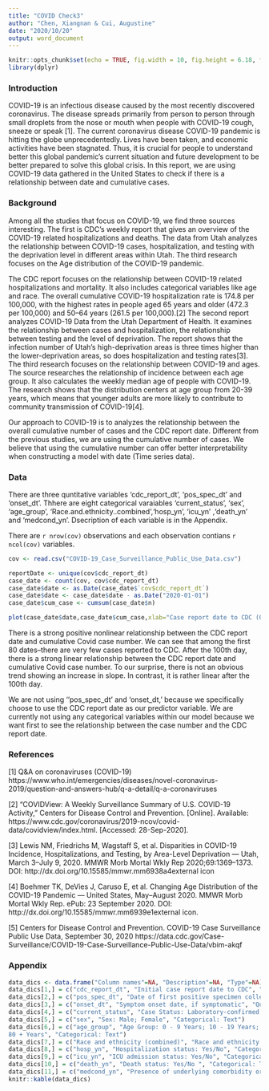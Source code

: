 ```yaml
---
title: "COVID Check3"
author: "Chen, Xiangnan & Cui, Augustine"
date: "2020/10/20"
output: word_document
---
```

```r
knitr::opts_chunk$set(echo = TRUE, fig.width = 10, fig.height = 6.18, fig.align = "center")
library(dplyr)

```

### Introduction 

COVID-19 is an infectious disease caused by the most recently discovered coronavirus. The disease spreads primarily from person to person through small droplets from the nose or mouth when people with COVID-19 cough, sneeze or speak [1]. The current coronavirus disease COVID-19 pandemic is hitting the globe unprecedentedly. Lives have been taken, and economic activities have been stagnated. Thus, it is crucial for people to understand better this global pandemic's current situation and future development to be better prepared to solve this global crisis. In this report, we are using COVID-19 data gathered in the United States to check if there is a relationship between date and cumulative cases.

### Background

Among all the studies that focus on COVID-19, we find three sources interesting. The first is CDC’s weekly report that gives an overview of the COVID-19 related hospitalizations and deaths. The data from Utah analyzes the relationship between COVID-19 cases, hospitalization, and testing with the deprivation level in different areas within Utah. The third research focuses on the Age distribution of the COVID-19 pandemic. 

The CDC report focuses on the relationship between COVID-19 related hospitalizations and mortality. It also includes categorical variables like age and race. The overall cumulative COVID-19 hospitalization rate is 174.8 per 100,000, with the highest rates in people aged 65 years and older (472.3 per 100,000) and 50–64 years (261.5 per 100,000).[2] The second report analyzes COVID-19 Data from the Utah Department of Health. It examines the relationship between cases and hospitalization, the relationship between testing and the level of deprivation. The report shows that the infection number of Utah’s high-deprivation areas is three times higher than the lower-deprivation areas, so does hospitalization and testing rates[3]. The third research focuses on the relationship between COVID-19 and ages. The source researches the relationship of incidence between each age group. It also calculates the weekly median age of people with COVID-19. The research shows that the distribution centers at age group from 20-39 years, which means that younger adults are more likely to contribute to community transmission of COVID-19[4].

Our approach to COVID-19 is to analyzes the relationship between the overall cumulative number of cases and the CDC report date. Different from the previous studies, we are using the cumulative number of cases. We believe that using the cumulative number can offer better interpretability when constructing a model with date (Time series data).

### Data

There are three quntitative variables 'cdc_report_dt', 'pos_spec_dt' and 'onset_dt'. Thhere are eight categorical varaiables 'current_status', 'sex', 'age_group', 'Race.and.ethnicity..combined','hosp_yn', 'icu_yn' ,'death_yn' and 'medcond_yn'. Dsecription of each variable is in the Appendix.

There are `r nrow(cov)` observations and each observation contians `r ncol(cov)` variables.

```r
cov <- read.csv("COVID-19_Case_Surveillance_Public_Use_Data.csv")
```

```r
reportDate <- unique(cov$cdc_report_dt)
case_date <- count(cov, cov$cdc_report_dt)
case_date$date <- as.Date(case_date$`cov$cdc_report_dt`)
case_date$date <- case_date$date - as.Date("2020-01-01")
case_date$cum_case <- cumsum(case_date$n)
```

```r
plot(case_date$date,case_date$cum_case,xlab="Case report date to CDC (0 as first date 2020-01-01)",ylab="culmulative Covid case number", main=" Culmulative Covid case number and CDC report date")
```

There is a strong positive nonlinear relationship between the CDC report date and cumulative Covid case number. We can see that among the first 80 dates--there are very few cases reported to CDC. After the 100th day, there is a strong linear relationship between the CDC report date and cumulative Covid case number. To our surprise, there is not an obvious trend showing an increase in slope. In contrast, it is rather linear after the 100th day.

We are not using ''pos_spec_dt' and 'onset_dt,' because we specifically choose to use the CDC report date as our predictor variable.
We are currently not using any categorical variables within our model because we want first to see the relationship between the case number and the CDC report date. 

### References

[1] Q&A on coronaviruses (COVID-19) https://www.who.int/emergencies/diseases/novel-coronavirus-2019/question-and-answers-hub/q-a-detail/q-a-coronaviruses 

[2] “COVIDView: A Weekly Surveillance Summary of U.S. COVID-19 Activity,” Centers for Disease Control and Prevention. [Online]. Available: https://www.cdc.gov/coronavirus/2019-ncov/covid-data/covidview/index.html. [Accessed: 28-Sep-2020].  

[3] Lewis NM, Friedrichs M, Wagstaff S, et al. Disparities in COVID-19 Incidence, Hospitalizations, and Testing, by Area-Level Deprivation — Utah, March 3–July 9, 2020. MMWR Morb Mortal Wkly Rep 2020;69:1369–1373. DOI: http://dx.doi.org/10.15585/mmwr.mm6938a4external icon 

[4] Boehmer TK, DeVies J, Caruso E, et al. Changing Age Distribution of the COVID-19 Pandemic — United States, May–August 2020. MMWR Morb Mortal Wkly Rep. ePub: 23 September 2020. DOI: http://dx.doi.org/10.15585/mmwr.mm6939e1external icon. 

[5] Centers for Disease Control and Prevention. COVID-19 Case Surveillance Public Use Data, September 30, 2020 
https://data.cdc.gov/Case-Surveillance/COVID-19-Case-Surveillance-Public-Use-Data/vbim-akqf

### Appendix

```r
data_dics <- data.frame("Column names"=NA, "Description"=NA, "Type"=NA)
data_dics[1,] = c("cdc_report_dt", "Initial case report date to CDC", "Quantative: Date & Time")
data_dics[2,] = c("pos_spec_dt", "Date of first positive specimen collection", "Quantative: Date & Time")
data_dics[3,] = c("onset_dt", "Symptom onset date, if symptomatic", "Quantative: Date & Time")
data_dics[4,] = c("current_status", "Case Status: Laboratory-confirmed case; Probable case", "Categorical: Text")
data_dics[5,] = c("sex", "Sex: Male; Female", "Categorical: Text")
data_dics[6,] = c("age_group", "Age Group: 0 - 9 Years; 10 - 19 Years; 20 - 39 Years; 40 - 49 Years; 50 - 59 Years; 60 - 69 Years; 70 - 79 Years; 
80 + Years", "Categorical: Text")
data_dics[7,] = c("Race and ethnicity (combined)", "Race and ethnicity (combined): Hispanic/Latino; American Indian / Alaska Native, Non-Hispanic; Asian, Non-Hispanic; Black, Non-Hispanic; Native Hawaiian / Other Pacific Islander, Non-Hispanic; White, Non-Hispanic; Multiple/Other, Non-Hispanic", "Categorical: Text")
data_dics[8,] = c("hosp_yn", "Hospitalization status: Yes/No", "Categorical: Text")
data_dics[9,] = c("icu_yn", "ICU admission status: Yes/No", "Categorical: Text")
data_dics[10,] = c("death_yn", "Death status: Yes/No ", "Categorical: Text")
data_dics[11,] = c("medcond_yn", "Presence of underlying comorbidity or disease: Yes/No", "Categorical: Text")
knitr::kable(data_dics)
```
